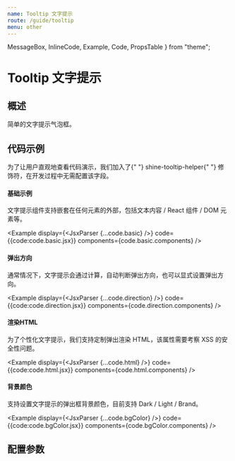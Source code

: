 ```yaml
---
name: Tooltip 文字提示
route: /guide/tooltip
menu: other
---
```


  MessageBox,
  InlineCode,
  Example,
  Code,
  PropsTable
} from "theme";

# Tooltip 文字提示

## 概述

简单的文字提示气泡框。

## 代码示例

<MessageBox messageType="info">
  为了让用户直观地查看代码演示，我们加入了{" "}
  <InlineCode>shine-tooltip-helper</InlineCode>{" "}
  修饰符，在开发过程中无需配置该字段。
</MessageBox>

#### 基础示例

文字提示组件支持嵌套在任何元素的外部，包括文本内容 / React 组件 / DOM 元素等。

<Example 
  display={<JsxParser {...code.basic} />}
  code={{code:code.basic.jsx}}
  components={code.basic.components}
/>

#### 弹出方向

通常情况下，文字提示会通过计算，自动判断弹出方向，也可以显式设置弹出方向。

<Example 
  display={<JsxParser {...code.direction} />}
  code={{code:code.direction.jsx}}
  components={code.direction.components}
/>

#### 渲染HTML

为了个性化文字提示，我们支持定制弹出渲染 HTML，该属性需要考察 XSS 的安全性问题。

<Example 
  display={<JsxParser {...code.html} />}
  code={{code:code.html.jsx}}
  components={code.html.components}
/>

#### 背景颜色

支持设置文字提示的弹出框背景颜色，目前支持 Dark / Light / Brand。

<Example 
  display={<JsxParser {...code.bgColor} />}
  code={{code:code.bgColor.jsx}}
  components={code.bgColor.components}
/>

## 配置参数

<PropsTable of={Tooltip} />
